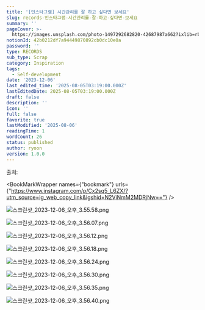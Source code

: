 ```yaml
---
title: '[인스타그램] 시간관리를 잘 하고 싶다면 보세요'
slug: records-인스타그램-시간관리를-잘-하고-싶다면-보세요
summary: ''
pageCover: >-
  https://images.unsplash.com/photo-1497292682820-42687987a662?ixlib=rb-4.0.3&q=85&fm=jpg&crop=entropy&cs=srgb
notionId: 42b0212df7a94449870892cb0dc10e0a
password: ''
type: RECORDS
sub_type: Scrap
category: Inspiration
tags:
  - Self-development
date: '2023-12-06'
last_edited_time: '2025-08-05T03:19:00.000Z'
lastEditedDate: 2025-08-05T03:19:00.000Z
draft: false
description: ''
icon: ''
full: false
favorite: true
lastModified: '2025-08-06'
readingTime: 1
wordCount: 26
status: published
author: ryoon
version: 1.0.0
---
```


출처: 


<BookMarkWrapper names={"bookmark"} urls={"https://www.instagram.com/p/Cx2sq5_L6ZX/?utm_source=ig_web_copy_link&igshid=N2ViNmM2MDRjNw=="} />


![스크린샷_2023-12-06_오후_3.55.58.png](https://res.cloudinary.com/dyrdul1dd/image/upload/v1754512134/norkive-notion-images/1754512134535-E1_84_89_E1_85_B3_E1_84_8F_E1_85_B3_E1_84_85_E1_85_B5_E1_86_AB_E1_84_89_E1_85_A3_E1_86_BA_2023-12-06_E1_84_8B_E1_85_A9_E1_84_92_E1_85_AE_3.55.58.png)


![스크린샷_2023-12-06_오후_3.56.07.png](https://res.cloudinary.com/dyrdul1dd/image/upload/v1754512136/norkive-notion-images/1754512136108-E1_84_89_E1_85_B3_E1_84_8F_E1_85_B3_E1_84_85_E1_85_B5_E1_86_AB_E1_84_89_E1_85_A3_E1_86_BA_2023-12-06_E1_84_8B_E1_85_A9_E1_84_92_E1_85_AE_3.56.07.png)


![스크린샷_2023-12-06_오후_3.56.12.png](https://res.cloudinary.com/dyrdul1dd/image/upload/v1754512138/norkive-notion-images/1754512137655-E1_84_89_E1_85_B3_E1_84_8F_E1_85_B3_E1_84_85_E1_85_B5_E1_86_AB_E1_84_89_E1_85_A3_E1_86_BA_2023-12-06_E1_84_8B_E1_85_A9_E1_84_92_E1_85_AE_3.56.12.png)


![스크린샷_2023-12-06_오후_3.56.18.png](https://res.cloudinary.com/dyrdul1dd/image/upload/v1754512139/norkive-notion-images/1754512139455-E1_84_89_E1_85_B3_E1_84_8F_E1_85_B3_E1_84_85_E1_85_B5_E1_86_AB_E1_84_89_E1_85_A3_E1_86_BA_2023-12-06_E1_84_8B_E1_85_A9_E1_84_92_E1_85_AE_3.56.18.png)


![스크린샷_2023-12-06_오후_3.56.24.png](https://res.cloudinary.com/dyrdul1dd/image/upload/v1754512141/norkive-notion-images/1754512141026-E1_84_89_E1_85_B3_E1_84_8F_E1_85_B3_E1_84_85_E1_85_B5_E1_86_AB_E1_84_89_E1_85_A3_E1_86_BA_2023-12-06_E1_84_8B_E1_85_A9_E1_84_92_E1_85_AE_3.56.24.png)


![스크린샷_2023-12-06_오후_3.56.30.png](https://res.cloudinary.com/dyrdul1dd/image/upload/v1754512142/norkive-notion-images/1754512142360-E1_84_89_E1_85_B3_E1_84_8F_E1_85_B3_E1_84_85_E1_85_B5_E1_86_AB_E1_84_89_E1_85_A3_E1_86_BA_2023-12-06_E1_84_8B_E1_85_A9_E1_84_92_E1_85_AE_3.56.30.png)


![스크린샷_2023-12-06_오후_3.56.35.png](https://res.cloudinary.com/dyrdul1dd/image/upload/v1754512144/norkive-notion-images/1754512143665-E1_84_89_E1_85_B3_E1_84_8F_E1_85_B3_E1_84_85_E1_85_B5_E1_86_AB_E1_84_89_E1_85_A3_E1_86_BA_2023-12-06_E1_84_8B_E1_85_A9_E1_84_92_E1_85_AE_3.56.35.png)


![스크린샷_2023-12-06_오후_3.56.40.png](https://res.cloudinary.com/dyrdul1dd/image/upload/v1754512145/norkive-notion-images/1754512145003-E1_84_89_E1_85_B3_E1_84_8F_E1_85_B3_E1_84_85_E1_85_B5_E1_86_AB_E1_84_89_E1_85_A3_E1_86_BA_2023-12-06_E1_84_8B_E1_85_A9_E1_84_92_E1_85_AE_3.56.40.png)

